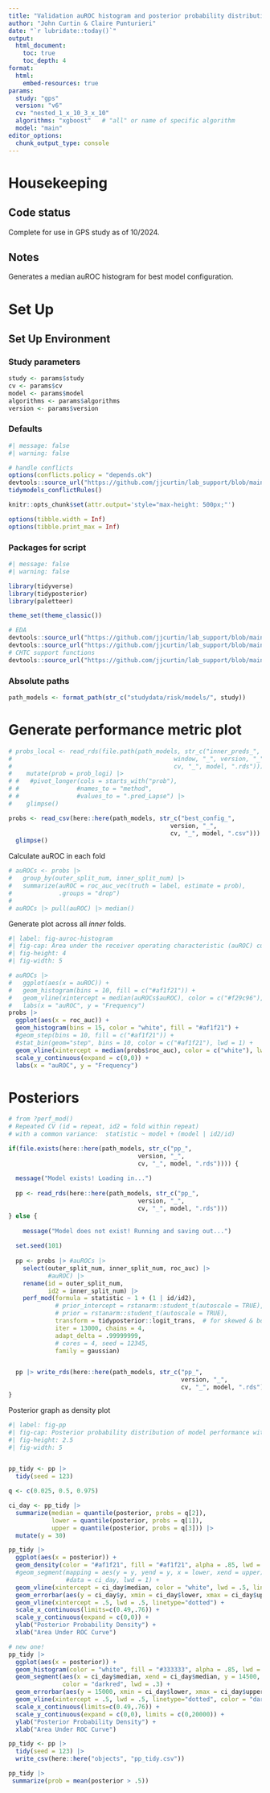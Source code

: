 ```yaml
---
title: "Validation auROC histogram and posterior probability distribution"
author: "John Curtin & Claire Punturieri"
date: "`r lubridate::today()`"
output: 
  html_document:
    toc: true 
    toc_depth: 4
format:
  html:
    embed-resources: true
params:
  study: "gps"
  version: "v6"
  cv: "nested_1_x_10_3_x_10"
  algorithms: "xgboost"   # "all" or name of specific algorithm
  model: "main"
editor_options: 
  chunk_output_type: console
---
```


# Housekeeping

## Code status

Complete for use in GPS study as of 10/2024.

## Notes

Generates a median auROC histogram for best model configuration.

# Set Up

## Set Up Environment

### Study parameters
```r
study <- params$study
cv <- params$cv
model <- params$model
algorithms <- params$algorithms
version <- params$version
```

### Defaults
```r
#| message: false
#| warning: false

# handle conflicts
options(conflicts.policy = "depends.ok")
devtools::source_url("https://github.com/jjcurtin/lab_support/blob/main/fun_ml.R?raw=true")
tidymodels_conflictRules()

knitr::opts_chunk$set(attr.output='style="max-height: 500px;"')

options(tibble.width = Inf)
options(tibble.print_max = Inf)
```

### Packages for script
```r
#| message: false
#| warning: false

library(tidyverse)
library(tidyposterior)
library(paletteer)

theme_set(theme_classic())

# EDA
devtools::source_url("https://github.com/jjcurtin/lab_support/blob/main/fun_eda.R?raw=true")
devtools::source_url("https://github.com/jjcurtin/lab_support/blob/main/format_path.R?raw=true")
# CHTC support functions
devtools::source_url("https://github.com/jjcurtin/lab_support/blob/main/chtc/static_files/fun_chtc.R?raw=true")
```


### Absolute paths
```r
path_models <- format_path(str_c("studydata/risk/models/", study))
```

# Generate performance metric plot

```r
# probs_local <- read_rds(file.path(path_models, str_c("inner_preds_", 
#                                             window, "_", version, "_", 
#                                             cv, "_", model, ".rds"))) |>
#    mutate(prob = prob_logi) |> 
# #   #pivot_longer(cols = starts_with("prob"), 
# #                #names_to = "method", 
# #                #values_to = ".pred_Lapse") |>
#    glimpse()

probs <- read_csv(here::here(path_models, str_c("best_config_",
                                             version, "_",
                                             cv, "_", model, ".csv"))) |> 
  glimpse()
```

Calculate auROC in each fold
```r
# auROCs <- probs |>
#   group_by(outer_split_num, inner_split_num) |>
#   summarize(auROC = roc_auc_vec(truth = label, estimate = prob),
#             .groups = "drop")
# 
# auROCs |> pull(auROC) |> median()
```


Generate plot across all *inner* folds.
```r
#| label: fig-auroc-histogram
#| fig-cap: Area under the receiver operating characteristic (auROC) curves for each of 300 (10 x 30) cross validation splits. The dashed line represents the median auROC across all 300 splits.
#| fig-height: 4
#| fig-width: 5

# auROCs |> 
#   ggplot(aes(x = auROC)) +
#   geom_histogram(bins = 10, fill = c("#af1f21")) +
#   geom_vline(xintercept = median(auROCs$auROC), color = c("#f29c96"), lwd = 1, linetype="longdash") +
#   labs(x = "auROC", y = "Frequency")
probs |> 
  ggplot(aes(x = roc_auc)) +
  geom_histogram(bins = 15, color = "white", fill = "#af1f21") +
  #geom_step(bins = 10, fill = c("#af1f21")) +
  #stat_bin(geom="step", bins = 10, color = c("#af1f21"), lwd = 1) +
  geom_vline(xintercept = median(probs$roc_auc), color = c("white"), lwd = .5, linetype="dashed") +
  scale_y_continuous(expand = c(0,0)) +
  labs(x = "auROC", y = "Frequency")
```

# Posteriors

```r
# from ?perf_mod()
# Repeated CV (id = repeat, id2 = fold within repeat)
# with a common variance:  statistic ~ model + (model | id2/id)

if(file.exists(here::here(path_models, str_c("pp_",
                                    version, "_",
                                    cv, "_", model, ".rds")))) {
  
  message("Model exists! Loading in...")
  
  pp <- read_rds(here::here(path_models, str_c("pp_",
                                    version, "_",
                                    cv, "_", model, ".rds")))
} else {
  
    message("Model does not exist! Running and saving out...")
  
  set.seed(101)
  
  pp <- probs |> #auROCs |>
    select(outer_split_num, inner_split_num, roc_auc) |> 
           #auROC) |> 
    rename(id = outer_split_num,
           id2 = inner_split_num) |> 
    perf_mod(formula = statistic ~ 1 + (1 | id/id2),
             # prior_intercept = rstanarm::student_t(autoscale = TRUE),
             # prior = rstanarm::student_t(autoscale = TRUE),
             transform = tidyposterior::logit_trans,  # for skewed & bounded AUC
             iter = 13000, chains = 4,
             adapt_delta = .99999999,
             # cores = 4, seed = 12345,
             family = gaussian)  


  pp |> write_rds(here::here(path_models, str_c("pp_",
                                                version, "_",
                                                cv, "_", model, ".rds")))
}
```

Posterior graph as density plot
```r
#| label: fig-pp
#| fig-cap: Posterior probability distribution of model performance with a 95% credible interval. The dashed line represents median auROC across the sampling distribution, while the dotted line represents chance performance (auROC = 0.50).
#| fig-height: 2.5
#| fig-width: 5


pp_tidy <- pp |> 
  tidy(seed = 123)

q <- c(0.025, 0.5, 0.975)

ci_day <- pp_tidy |> 
  summarize(median = quantile(posterior, probs = q[2]),
            lower = quantile(posterior, probs = q[1]), 
            upper = quantile(posterior, probs = q[3])) |> 
  mutate(y = 30)

pp_tidy |> 
  ggplot(aes(x = posterior)) + 
  geom_density(color = "#af1f21", fill = "#af1f21", alpha = .85, lwd = .8) +
  #geom_segment(mapping = aes(y = y, yend = y, x = lower, xend = upper), color = c("#af1f21"),
                #data = ci_day, lwd = 1) +
  geom_vline(xintercept = ci_day$median, color = "white", lwd = .5, linetype="dashed") +
  geom_errorbar(aes(y = ci_day$y, xmin = ci_day$lower, xmax = ci_day$upper), color = "darkblue", lwd = .3) +
  geom_vline(xintercept = .5, lwd = .5, linetype="dotted") +
  scale_x_continuous(limits=c(0.49,.76)) +
  scale_y_continuous(expand = c(0,0)) +
  ylab("Posterior Probability Density") +
  xlab("Area Under ROC Curve")

# new one!
pp_tidy |> 
  ggplot(aes(x = posterior)) + 
  geom_histogram(color = "white", fill = "#333333", alpha = .85, lwd = .8) +
  geom_segment(aes(x = ci_day$median, xend = ci_day$median, y = 14500, yend = 15500), 
               color = "darkred", lwd = .3) +
  geom_errorbar(aes(y = 15000, xmin = ci_day$lower, xmax = ci_day$upper), color = "darkred", lwd = .3) +
  geom_vline(xintercept = .5, lwd = .5, linetype="dotted", color = "darkblue") +
  scale_x_continuous(limits=c(0.49,.76)) +
  scale_y_continuous(expand = c(0,0), limits = c(0,20000)) +
  ylab("Posterior Probability Density") +
  xlab("Area Under ROC Curve")
```

```r
pp_tidy <- pp |> 
  tidy(seed = 123) |> 
  write_csv(here::here("objects", "pp_tidy.csv"))

pp_tidy |> 
 summarize(prob = mean(posterior > .5)) 
```






